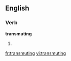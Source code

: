 ==English==

===Verb===
'''transmuting'''

# {{present participle of|transmute}}

[[fr:transmuting]]
[[vi:transmuting]]